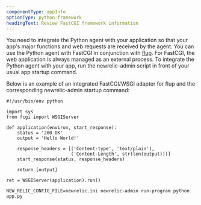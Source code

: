 ```yaml
---
componentType: appInfo
optionType: python-framework
headingText: Review FastCGI framework information
---
```


You need to integrate the Python agent with your application so that your app's major functions and web requests are received by the agent. You can use the Python agent with FastCGI in conjunction with [flup](https://pypi.python.org/pypi/flup). For FastCGI, the web application is always managed as an external process. To integrate the Python agent with your app, run the newrelic-admin script in front of your usual app startup command.


Below is an example of an integrated FastCGI/WSGI adapter for flup and the corresponding newrelic-admin startup command:

```
#!/usr/bin/env python

import sys
from fcgi import WSGIServer

def application(environ, start_response):
    status = '200 OK'
    output = 'Hello World!'

    response_headers = [('Content-type', 'text/plain'),
                        ('Content-Length', str(len(output)))]
    start_response(status, response_headers)

    return [output]

ret = WSGIServer(application).run()
```


```
NEW_RELIC_CONFIG_FILE=newrelic.ini newrelic-admin run-program python app.py
```